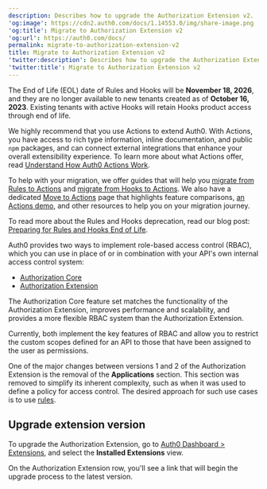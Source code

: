 ```yaml
---
description: Describes how to upgrade the Authorization Extension v2.
'og:image': https://cdn2.auth0.com/docs/1.14553.0/img/share-image.png
'og:title': Migrate to Authorization Extension v2
'og:url': https://auth0.com/docs/
permalink: migrate-to-authorization-extension-v2
title: Migrate to Authorization Extension v2
'twitter:description': Describes how to upgrade the Authorization Extension v2.
'twitter:title': Migrate to Authorization Extension v2
---
```

<Warning>

The End of Life (EOL) date of Rules and Hooks will be **November 18, 2026**, and they are no longer available to new tenants created as of **October 16, 2023**. Existing tenants with active Hooks will retain Hooks product access through end of life.

We highly recommend that you use Actions to extend Auth0. With Actions, you have access to rich type information, inline documentation, and public `npm` packages, and can connect external integrations that enhance your overall extensibility experience. To learn more about what Actions offer, read [Understand How Auth0 Actions Work](/customize/actions/actions-overview).

To help with your migration, we offer guides that will help you [migrate from Rules to Actions](/customize/actions/migrate/migrate-from-rules-to-actions) and [migrate from Hooks to Actions](/customize/actions/migrate/migrate-from-hooks-to-actions). We also have a dedicated [Move to Actions](https://auth0.com/extensibility/movetoactions) page that highlights feature comparisons, [an Actions demo](https://www.youtube.com/watch?v=UesFSY1klrI), and other resources to help you on your migration journey.

To read more about the Rules and Hooks deprecation, read our blog post: [Preparing for Rules and Hooks End of Life](https://auth0.com/blog/preparing-for-rules-and-hooks-end-of-life/).

</Warning>

<Callout icon="file-lines" color="#0EA5E9" iconType="regular">

Auth0 provides two ways to implement role-based access control (RBAC), which you can use in place of or in combination with your API's own internal access control system:

* [Authorization Core](/manage-users/access-control/rbac)
* [Authorization Extension](/customize/extensions/authorization-extension)

The Authorization Core feature set matches the functionality of the Authorization Extension, improves performance and scalability, and provides a more flexible RBAC system than the Authorization Extension.

Currently, both implement the key features of RBAC and allow you to restrict the custom scopes defined for an API to those that have been assigned to the user as permissions.

</Callout>

One of the major changes between versions 1 and 2 of the Authorization Extension is the removal of the **Applications** section. This section was removed to simplify its inherent complexity, such as when it was used to define a policy for access control. The desired approach for such use cases is to use [rules](/customize/rules).

## Upgrade extension version

To upgrade the Authorization Extension, go to [Auth0 Dashboard > Extensions](https://manage.auth0.com/#/extensions), and select the **Installed Extensions** view.

On the Authorization Extension row, you'll see a link that will begin the upgrade process to the latest version.
